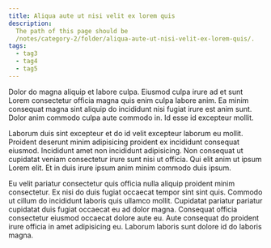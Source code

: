 ```yaml
---
title: Aliqua aute ut nisi velit ex lorem quis
description:
  The path of this page should be
  /notes/category-2/folder/aliqua-aute-ut-nisi-velit-ex-lorem-quis/.
tags:
  - tag3
  - tag4
  - tag5
---
```


Dolor do magna aliquip et labore culpa. Eiusmod culpa irure ad et sunt Lorem
consectetur officia magna quis enim culpa labore anim. Ea minim consequat magna
sint aliquip do incididunt nisi fugiat irure est anim sunt. Dolor anim commodo
culpa aute commodo in. Id esse id excepteur mollit.

Laborum duis sint excepteur et do id velit excepteur laborum eu mollit. Proident
deserunt minim adipisicing proident ex incididunt consequat eiusmod. Incididunt
amet non incididunt adipisicing. Non consequat ut cupidatat veniam consectetur
irure sunt nisi ut officia. Qui elit anim ut ipsum Lorem elit. Et in duis irure
ipsum anim minim commodo duis ipsum.

Eu velit pariatur consectetur quis officia nulla aliquip proident minim
consectetur. Ex nisi do duis fugiat occaecat tempor sint sint quis. Commodo ut
cillum do incididunt laboris quis ullamco mollit. Cupidatat pariatur pariatur
cupidatat duis fugiat occaecat eu ad dolor magna. Consequat officia consectetur
eiusmod occaecat dolore aute eu. Aute consequat do proident irure officia in
amet adipisicing eu. Laborum laboris sunt dolore id do laboris magna.
